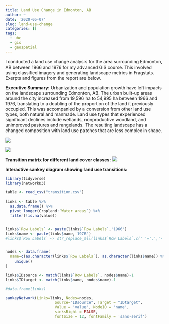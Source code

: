 ```yaml
---
title: Land Use Change in Edmonton, AB
author: ~
date: '2020-05-07'
slug: land-use-change
categories: []
tags: 
  - ubc
  - gis
  - geospatial
---
```


I conducted a land use change analysis for the area surrounding Edmonton, AB between 1966 and 1976 for my advanced GIS course. This involved using classified imagery and generating landscape metrics in Fragstats. Exerpts and figures from the report are below.


**Executive Summary:**
Urbanization and population growth have left impacts on the landscape surrounding
Edmonton, AB. The urban built-up areas around the city increased from 19,596 ha to 54,995 ha between 1966 and 1976, translating to a doubling of the proportion of the land it previously occupied. This was accompanied by a conversion from other land use types, both natural and manmade. Land use types that experienced significant declines include wetlands, nonproductive woodland, and unimproved pastures and rangelands. The resulting landscape has a changed composition with land use patches that are less complex in shape.

![](/img/ed_1.png)

![](/img/ed_2.png)

**Transition matrix for different land cover classes:**
![](/img/matrix.png)

**Interactive sankey diagram showing land use transitions:**

```r
library(tidyverse)
library(networkD3)

table <- read_csv("transition.csv")

links <- table %>%
  as.data.frame() %>%
  pivot_longer(Cropland:`Water areas`) %>%
  filter(!is.na(value))


links$`Row Labels` <- paste(links$`Row Labels`,'1966')
links$name <- paste(links$name,'1976')
#links$`Row Labels` <- str_replace_all(links$`Row Labels`,c(' '='.','-'='.'))


nodes <- data.frame(
  name=c(as.character(links$`Row Labels`), as.character(links$name)) %>%
    unique()
)

links$IDsource <- match(links$`Row Labels`, nodes$name)-1 
links$IDtarget <- match(links$name, nodes$name)-1

#data.frame(links)

sankeyNetwork(Links=links, Nodes=nodes,
                      Source="IDsource", Target = "IDtarget",
                      Value = 'value', NodeID = 'name',
                      sinksRight = FALSE,
                      fontSize = 12, fontFamily = 'sans-serif')

```


